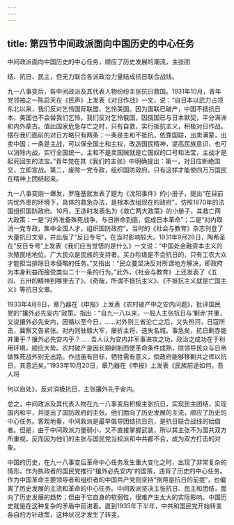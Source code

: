 ```yaml
---
---
---
```

title: 第四节中间政派面向中国历史的中心任务
---



中间政派面向中国历史的中心任务，顺应了历史发展的潮流，主张团

结、抗日、民主，但无力联合各派政治力量结成抗日联合战线。

九一八事变后，各中间政派及其代表人物纷纷主张抗日救国。1931年10月，青年党领袖之一陈启天在《民声》上发表《对日作战》一文，说：“自日本以武力占领东北以来，我们反对乞怜国际联盟、乞怜美国。因为国联已破产，中国不抵抗日本，美国也不会替我们乞怜。我们反对乞怜俄国，因俄国已与日本默契，平分满洲和内外蒙古。值此国家危急存亡之时，只有自救，实行抵抗主义，积极对日作战。摆在我们面前的对日方略只有两条：一条是主和不抵抗，依靠国联，出卖满蒙，出卖中国；一条是主战，可以保全国土和主权，改造国民精神，提高民族意识，也可以消除内战，实行全国统一。主和不是卖国贼就是亡国奴的口号和法宝，主战才是起死回生的法宝。”青年党在其《我们的主张》中明确提出：第一，对日应断绝国交，立即宣战。第二，废除一党专政，组织国防政府。只有这样才能使四万万国民在精神上团结起来。

九一八事变刚一爆发，罗隆基就发表了题为《沈阳事件》的小册子，提出“在目前内忧外患的环境下，具体的救急办法，是根本改组现在的政府”，仿照1870年的法国组织国防政府。10月，王造时发表名为《救亡两大政策》的小册子，其救亡两大政策：一是“对外准备殊死战争，与日拼命到底，促成日本革命”；二是“对内取消一党专政，集中全国人才，组织国防政府”。当时的《社会与教育》杂志刊登了大量抗日文章，并出版了“反日专号”，在当时影响较大。1931年9月26日，陶希圣在“反日专号”上发表《我们应当觉悟的是什么》一文说：“中国处金融资本主义的次殖民地地位。广大民众是民族的支持者。买办阶级是不会抗日的，只有工农大众才能担当排除日本侵略的任务。”又指出：“民众要坚决反对所谓地方解决，即政府为本身利益而接受类似二十一条的行为。”此外，《社会与教育》上还发表了《五四、五卅的精神到哪里去了》、《奇哉，所谓不抵抗主义》、《不抵抗主义就是亡国主义》等抗日文章。

1933年4月8日，章乃器在《申报》上发表《农村破产中之安内问题》，批评国民党的“攘外必先安内”政策。指出：“自九一八以来，一般人主张抗日与‘剿赤’并重，又说攘外必先安内，因循以至今日，……对外则三省沦亡之后，又失热河，日寇所击，冀察又告紧张。对内则驻赣大军，屡折主将，迭失名城。事急矣，抗日剿赤能并重乎？攘外必先安内乎？……吾人认为安内非军事进攻之功，政治之成功在于利用环境，顺应大势。农村破产是因长期剥削而使革命条件成熟，除领导民众与日帝做殊死战外别无出路。作战虽有目标，牺牲需有意义，倘政府能够移剿共之师以抗日，其意远矣。”1933年10月20日，章乃器在《申报》上发表《民族前途如何，吾人将

何以自处》，反对消极抗日，主张攘外先于安内。

总之，中间政派及其代表人物在九一八事变后积极主张抗日，实现民主团结，实现国内和平，并提出了国防政府的主张。他们面向了历史发展的主流，顺应了历史的中心任务。客观地看，中间政派是最早倡导团结抗日的，是抗日联合战线的始倡者。但是，由于中间政派力量弱小，又不直接掌握武装，所以其主张不为国共双方所重视，反而因为他们的主张与国民党当权派和中共都不合，成为双方打击的对象。

中国的历史，在九一八事变后革命中心任务发生重大变化之时，出现了非常复杂的情形。作为执政者的国民党推行“攘外必先安内”的国策，违背了历史的中心任务。作为中国革命主要领导者和组织者的中国共产党则坚持“倒蒋是抗日的前提”，也偏离了历史发展的主流和革命的中心任务。中间政派坚决主张抗日、民主和团结，面向了历史发展的趋势；但由于它自身的软弱性，很难产生太大的实际影响。中国历史就是在这种复杂的矛盾中前进着。直到1935年下半年，中共和国民党开始转变各自的方针政策，这种状况才发生了转变。